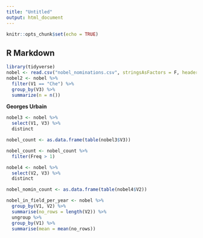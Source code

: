 ```yaml
---
title: "Untitled"
output: html_document
---
```


```r
knitr::opts_chunk$set(echo = TRUE)
```

## R Markdown

```r
library(tidyverse)
nobel <- read.csv("nobel_nominations.csv", stringsAsFactors = F, header = F)
nobel2 <- nobel %>%
  filter(V1 == "Che") %>%
  group_by(V3) %>%
  summarize(n = n())
```
**Georges Urbain**

```r
nobel3 <- nobel %>%
  select(V1, V3) %>%
  distinct

nobel_count <- as.data.frame(table(nobel3$V3))

nobel_count <- nobel_count %>%
  filter(Freq > 1)
```

```r
nobel4 <- nobel %>%
  select(V2, V3) %>%
  distinct

nobel_nomin_count <- as.data.frame(table(nobel4$V2))
```

```r

nobel_in_field_per_year <- nobel %>%
  group_by(V1, V2) %>%
  summarise(no_rows = length(V2)) %>%
  ungroup %>%
  group_by(V1) %>%
  summarise(mean = mean(no_rows))


```


